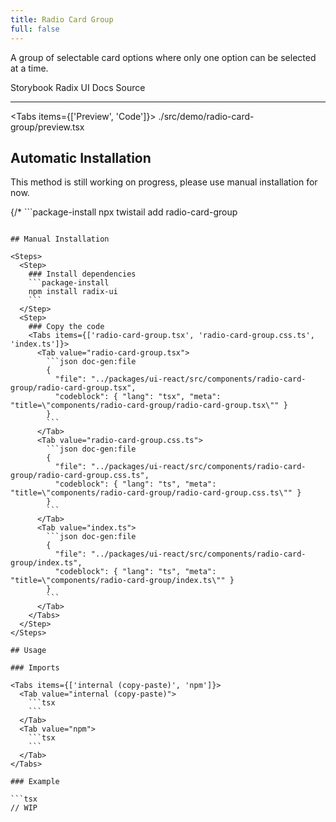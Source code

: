 ```yaml
---
title: Radio Card Group
full: false
---
```


A group of selectable card options where only one option can be selected at a time.

<Badges>
  <BadgeLink href="https://storybook.twistail.com/?path=/docs/base-components-radio-card-group--docs" external>
    Storybook
  </BadgeLink>
  <BadgeLink href="https://www.radix-ui.com/primitives/docs/components/radio-group#api-reference" external>
    Radix UI Docs
  </BadgeLink>
  <BadgeLink href="https://github.com/riipandi/twistail/tree/main/packages/ui-react/src/components/radio-card-group" external>
    Source
  </BadgeLink>
</Badges>

---


<Tabs items={['Preview', 'Code']}>
  <Tab value="Preview" className="rounded-b-xl flex min-h-44 flex-wrap items-center justify-center gap-4 py-20 not-prose">
    <Demo />
  </Tab>
  <Tab value="Code">
    <include cwd lang="tsx">./src/demo/radio-card-group/preview.tsx</include>
  </Tab>
</Tabs>

## Automatic Installation

<Callout type='warn'>
  This method is still working on progress, please use manual installation for now.
</Callout>

{/* ```package-install
npx twistail add radio-card-group
``` */}

## Manual Installation

<Steps>
  <Step>
    ### Install dependencies
    ```package-install
    npm install radix-ui
    ```
  </Step>
  <Step>
    ### Copy the code
    <Tabs items={['radio-card-group.tsx', 'radio-card-group.css.ts', 'index.ts']}>
      <Tab value="radio-card-group.tsx">
        ```json doc-gen:file
        {
          "file": "../packages/ui-react/src/components/radio-card-group/radio-card-group.tsx",
          "codeblock": { "lang": "tsx", "meta": "title=\"components/radio-card-group/radio-card-group.tsx\"" }
        }
        ```
      </Tab>
      <Tab value="radio-card-group.css.ts">
        ```json doc-gen:file
        {
          "file": "../packages/ui-react/src/components/radio-card-group/radio-card-group.css.ts",
          "codeblock": { "lang": "ts", "meta": "title=\"components/radio-card-group/radio-card-group.css.ts\"" }
        }
        ```
      </Tab>
      <Tab value="index.ts">
        ```json doc-gen:file
        {
          "file": "../packages/ui-react/src/components/radio-card-group/index.ts",
          "codeblock": { "lang": "ts", "meta": "title=\"components/radio-card-group/index.ts\"" }
        }
        ```
      </Tab>
    </Tabs>
  </Step>
</Steps>

## Usage

### Imports

<Tabs items={['internal (copy-paste)', 'npm']}>
  <Tab value="internal (copy-paste)">
    ```tsx
    ```
  </Tab>
  <Tab value="npm">
    ```tsx
    ```
  </Tab>
</Tabs>

### Example

```tsx
// WIP
```
